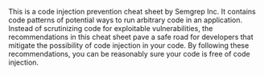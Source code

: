 This is a code injection prevention cheat sheet by Semgrep Inc. It contains code patterns of potential ways to run arbitrary code in an application. Instead of scrutinizing code for exploitable vulnerabilities, the recommendations in this cheat sheet pave a safe road for developers that mitigate the possibility of code injection in your code. By following these recommendations, you can be reasonably sure your code is free of code injection.